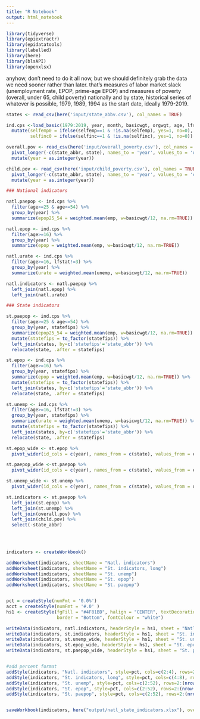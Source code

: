 ```yaml
---
title: "R Notebook"
output: html_notebook
---
```


```r
library(tidyverse)
library(epiextractr)
library(epidatatools)
library(labelled)
library(here)
library(blsAPI)
library(openxlsx)
```

anyhow, don't need to do it all now, but we should definitely grab the data we need sooner rather than later. that's measures of labor market slack (unemployment rate, EPOP, prime-age EPOP) and measures of poverty (overall, under 65, child poverty) nationally and by state, historical series of whatever is possible, 1979, 1989, 1994 as the start date, ideally 1979-2019.


```r
states <- read_csv(here('input/state_abbv.csv'), col_names = TRUE)

ind.cps <-load_basic(1979:2019, year, month, basicwgt, orgwgt, age, lfstat, emp, unemp, selfinc, selfemp, statefips) %>% 
  mutate(selfemp0 = ifelse(selfemp==1 & !is.na(selfemp), yes=1, no=0),
         selfinc0 = ifelse(selfinc==1 & !is.na(selfinc), yes=1, no=0))

overall.pov <- read_csv(here('input/overall_poverty.csv'), col_names = TRUE) %>% 
  pivot_longer(-c(state_abbr, state), names_to = 'year', values_to = 'overall_pov') %>% 
  mutate(year = as.integer(year))

child.pov <- read_csv(here('input/child_poverty.csv'), col_names = TRUE) %>% 
  pivot_longer(-c(state_abbr, state), names_to = 'year', values_to = 'child_pov') %>% 
  mutate(year = as.integer(year))

```

```r

### National indicators 

natl.paepop <- ind.cps %>% 
  filter(age>=25 & age<=54) %>% 
  group_by(year) %>% 
  summarize(epop25_54 = weighted.mean(emp, w=basicwgt/12, na.rm=TRUE))

natl.epop <- ind.cps %>% 
  filter(age>=16) %>% 
  group_by(year) %>% 
  summarize(epop = weighted.mean(emp, w=basicwgt/12, na.rm=TRUE))

natl.urate <- ind.cps %>% 
  filter(age>=16, lfstat!=3) %>% 
  group_by(year) %>% 
  summarize(urate = weighted.mean(unemp, w=basicwgt/12, na.rm=TRUE))

natl.indicators <- natl.paepop %>% 
  left_join(natl.epop) %>% 
  left_join(natl.urate)

### State indicators

st.paepop <- ind.cps %>% 
  filter(age>=25 & age<=54) %>% 
  group_by(year, statefips) %>% 
  summarize(epop25_54 = weighted.mean(emp, w=basicwgt/12, na.rm=TRUE)) %>% 
  mutate(statefips = to_factor(statefips)) %>% 
  left_join(states, by=c('statefips'='state_abbr')) %>% 
  relocate(state, .after = statefips)

st.epop <- ind.cps %>% 
  filter(age>=16) %>% 
  group_by(year, statefips) %>% 
  summarize(epop = weighted.mean(emp, w=basicwgt/12, na.rm=TRUE)) %>% 
  mutate(statefips = to_factor(statefips)) %>% 
  left_join(states, by=c('statefips'='state_abbr')) %>% 
  relocate(state, .after = statefips)

st.unemp <- ind.cps %>% 
  filter(age>=16, lfstat!=3) %>% 
  group_by(year, statefips) %>% 
  summarize(urate = weighted.mean(unemp, w=basicwgt/12, na.rm=TRUE)) %>% 
  mutate(statefips = to_factor(statefips)) %>%
  left_join(states, by=c('statefips'='state_abbr')) %>% 
  relocate(state, .after = statefips) 

st.epop_wide <- st.epop %>% 
  pivot_wider(id_cols = c(year), names_from = c(state), values_from = epop)

st.paepop_wide <-st.paepop %>% 
  pivot_wider(id_cols = c(year), names_from = c(state), values_from = epop25_54)

st.unemp_wide <- st.unemp %>% 
  pivot_wider(id_cols = c(year), names_from = c(state), values_from = urate)

st.indicators <- st.paepop %>% 
  left_join(st.epop) %>% 
  left_join(st.unemp) %>% 
  left_join(overall.pov) %>% 
  left_join(child.pov) %>% 
  select(-state_abbr)
  
    
```

```r


```



```r
indicators <- createWorkbook()

addWorksheet(indicators, sheetName = "Natl. indicators")
addWorksheet(indicators, sheetName = "St. indicators, long")
addWorksheet(indicators, sheetName = "St. unemp")
addWorksheet(indicators, sheetName = "St. epop")
addWorksheet(indicators, sheetName = "St. paepop")


pct = createStyle(numFmt = '0.0%')
acct = createStyle(numFmt = '#.0' )
hs1 <- createStyle(fgFill = "#4F81BD", halign = "CENTER", textDecoration = "Bold",
                   border = "Bottom", fontColour = "white")

writeData(indicators, natl.indicators, headerStyle = hs1, sheet = "Natl. indicators", startCol = 1, startRow = 1, colNames = TRUE)
writeData(indicators, st.indicators, headerStyle = hs1, sheet = "St. indicators, long", startCol = 1, startRow = 1, colNames = TRUE)
writeData(indicators, st.unemp_wide, headerStyle = hs1, sheet = "St. unemp", startCol = 1, startRow = 1, colNames = TRUE)
writeData(indicators, st.epop_wide, headerStyle = hs1, sheet = "St. epop", startCol = 1, startRow = 1, colNames = TRUE)
writeData(indicators, st.paepop_wide, headerStyle = hs1, sheet = "St. paepop", startCol = 1, startRow = 1, colNames = TRUE)


#add percent format
addStyle(indicators, "Natl. indicators", style=pct, cols=c(2:4), rows=2:(nrow(natl.indicators)+1), gridExpand=TRUE)
addStyle(indicators, "St. indicators, long", style=pct, cols=c(4:8), rows=2:(nrow(st.indicators)+1), gridExpand=TRUE)
addStyle(indicators, "St. unemp", style=pct, cols=c(2:52), rows=2:(nrow(st.unemp_wide)+1), gridExpand=TRUE)
addStyle(indicators, "St. epop", style=pct, cols=c(2:52), rows=2:(nrow(st.epop_wide)+1), gridExpand=TRUE)
addStyle(indicators, "St. paepop", style=pct, cols=c(2:52), rows=2:(nrow(st.paepop_wide)+1), gridExpand=TRUE)


saveWorkbook(indicators, here("output/natl_state_indicators.xlsx"), overwrite = TRUE)
```




